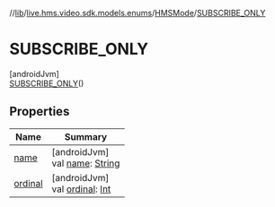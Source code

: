 //[lib](/api-reference/android/v2/home/content)/[live.hms.video.sdk.models.enums](../../index)/[HMSMode](../index)/[SUBSCRIBE_ONLY](index)

# SUBSCRIBE_ONLY

[androidJvm]\
[SUBSCRIBE_ONLY](index)()

## Properties

| Name               | Summary                                                                                                              |
| ------------------ | -------------------------------------------------------------------------------------------------------------------- |
| [name](name)       | [androidJvm]<br />val [name](name): [String](https://kotlinlang.org/api/latest/jvm/stdlib/kotlin/-string/index.html) |
| [ordinal](ordinal) | [androidJvm]<br />val [ordinal](ordinal): [Int](https://kotlinlang.org/api/latest/jvm/stdlib/kotlin/-int/index.html) |
